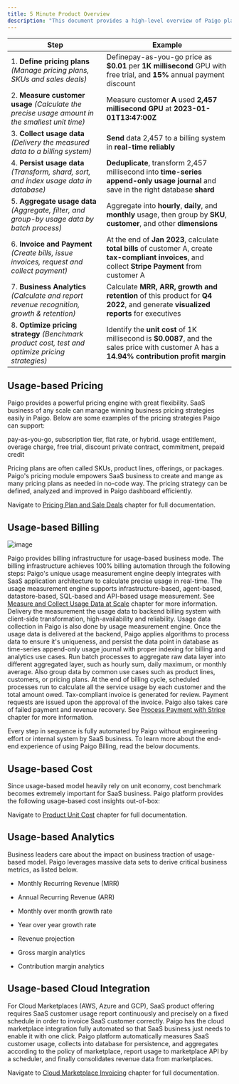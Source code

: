 ```yaml
---
title: 5 Minute Product Overview
description: "This document provides a high-level overview of Paigo platform's functionalities and how we achieved them. The table below demonstrates the critical components of usage-based business operations, which are also the functionality areas of Paigo platform."
---
```


| Step                                                                                             | Example                                                                                                                                                |
| ------------------------------------------------------------------------------------------------ | ------------------------------------------------------------------------------------------------------------------------------------------------------ |
| 1. **Define pricing plans** _(Manage pricing plans, SKUs and sales deals)_                        | Definepay-as-you-go price as **$0.01** per **1K** **millisecond** GPU with free trial, and **15%** annual payment discount                             |
| 2. **Measure customer usage** _(Calculate the precise usage amount in the smallest unit time)_    | Measure customer **A** used **2,457** **millisecond** **GPU** at **2023-01-01T13:47:00Z**                                                              |
| 3. **Collect usage data** _(Delivery the measured data to a billing system)_                      | **Send** data 2,457 to a billing system in **real-time reliably**                                                                                      |
| 4. **Persist usage data** _(Transform, shard, sort, and index usage data in database)_            | **Deduplicate**, transform 2,457 millisecond into **time-series append-only usage journal** and save in the right database **shard**                   |
| 5. **Aggregate usage data** _(Aggregate, filter, and group-by usage data by batch process)_       | Aggregate into **hourly**, **daily**, and **monthly** usage, then group by **SKU**, **customer**, and other **dimensions**                             |
| 6. **Invoice and Payment** _(Create bills, issue invoices, request and collect payment)_          | At the end of **Jan 2023**, calculate **total bills** of customer A, create **tax-compliant invoices**, and collect **Stripe Payment** from customer A |
| 7. **Business Analytics** _(Calculate and report revenue recognition, growth & retention)_        | Calculate **MRR, ARR, growth and retention** of this product for **Q4 2022**, and generate **visualized reports** for executives                       |
| 8. **Optimize pricing strategy** _(Benchmark product cost, test and optimize pricing strategies)_ | Identify the **unit cost** of 1K millisecond is **$0.0087**, and the sales price with customer A has a **14.94% contribution profit margin**           |

## Usage-based Pricing

Paigo provides a powerful pricing engine with great flexibility. SaaS business of any scale can manage winning business pricing strategies easily in Paigo. Below are some examples of the pricing strategies Paigo can support:

<Card title="Various pricing structure" icon="list-tree" icontype="duotone">
  pay-as-you-go, subscription tier, flat rate, or hybrid.
</Card>
<Card title="Pricing add-on" icon="plus" icontype="duotone">
  usage entitlement, overage charge, free trial, discount
</Card>
<Card title="B2B sales deal" icon="comments-dollar" icontype="duotone">
  private contract, commitment, prepaid credit
</Card>

Pricing plans are often called SKUs, product lines, offerings, or packages. Paigo's pricing module empowers SaaS business to create and mange as many pricing plans as needed in no-code way. The pricing strategy can be defined, analyzed and improved in Paigo dashboard efficiently.

Navigate to [Pricing Plan and Sale Deals](/pricing-and-subscription/pricing-plan-and-sale-deals) chapter for full documentation.

## Usage-based Billing

![image](/images/usage-based-billing.png)

Paigo provides billing infrastructure for usage-based business mode. The billing infrastructure achieves 100% billing automation through the following steps:
<Card title="Measure customer usage" icon="slider" icontype="duotone">
  Paigo's unique usage measurement engine deeply integrates with SaaS application architecture to calculate precise usage in real-time. The usage measurement engine supports infrastructure-based, agent-based, datastore-based, SQL-based and API-based usage measurement. See [Measure and Collect Usage Data at Scale](/measure-usage-and-collect-data/measure-and-collect-usage-data-at-scale) chapter for more information.
</Card>
<Card title="Collect usage data" icon="server" icontype="duotone">
  Delivery the measurement the usage data to backend billing system with client-side transformation, high-availability and reliability. Usage data collection in Paigo is also done by usage measurement engine.
</Card>
<Card title="Persist billing data" icon="server" icontype="duotone">
  Once the usage data is delivered at the backend, Paigo applies algorithms to process data to ensure it's uniqueness, and persist the data point in database as time-series append-only usage journal with proper indexing for billing and analytics use cases.
</Card>
<Card title="Aggregate usage" icon="plus" icontype="duotone">
  Run batch processes to aggregate raw data layer into different aggregated layer, such as hourly sum, daily maximum, or monthly average. Also group data by common use cases such as product lines, customers, or pricing plans.
</Card>
<Card title="Invoice and payment" icon="file-invoice-dollar" icontype="duotone">
  At the end of billing cycle, scheduled processes run to calculate all the service usage by each customer and the total amount owed. Tax-compliant invoice is generated for review. Payment requests are issued upon the approval of the invoice. Paigo also takes care of failed payment and revenue recovery. See [Process Payment with Stripe](/invoice-and-process-payment/process-payment-with-stripe) chapter for more information.
</Card>

Every step in sequence is fully automated by Paigo without engineering effort or internal system by SaaS business. To learn more about the end-end experience of using Paigo Billing, read the below documents.

## Usage-based Cost

Since usage-based model heavily rely on unit economy, cost benchmark becomes extremely important for SaaS business. Paigo platform provides the following usage-based cost insights out-of-box:
<CardGroup cols={2}>
  <Card title="Total cost" icon="calculator" icontype="duotone">
  </Card>
  <Card title="Variable cost as designated by usage dimensions" icon="wave-sine" icontype="duotone">
  </Card>
  <Card title="Fixed cost" icon="lock" icontype="duotone">
  </Card>
  <Card title="Cost breakdown" icon="file" icontype="duotone">
  </Card>
  <Card title="Unit cost" icon="cube" icontype="duotone">
  </Card>
</CardGroup>


Navigate to [Product Unit Cost](/business-analytics/product-unit-cost) chapter for full documentation.

## Usage-based Analytics

Business leaders care about the impact on business traction of usage-based model. Paigo leverages massive data sets to derive critical business metrics, as listed below.

* Monthly Recurring Revenue (MRR)

* Annual Recurring Revenue (ARR)

* Monthly over month growth rate

* Year over year growth rate

* Revenue projection

* Gross margin analytics

* Contribution margin analytics

## Usage-based Cloud Integration

For Cloud Marketplaces (AWS, Azure and GCP), SaaS product offering requires SaaS customer usage report continuously and precisely on a fixed schedule in order to invoice SaaS customer correctly. Paigo has the cloud marketplace integration fully automated so that SaaS business just needs to enable it with one click. Paigo platform automatically measures SaaS customer usage, collects into database for persistence, and aggregates according to the policy of marketplace, report usage to marketplace API by a scheduler, and finally consolidates revenue data from marketplaces.

Navigate to [Cloud Marketplace Invoicing](/invoice-and-process-payment/cloud-marketplace-invoicing) chapter for full documentation.